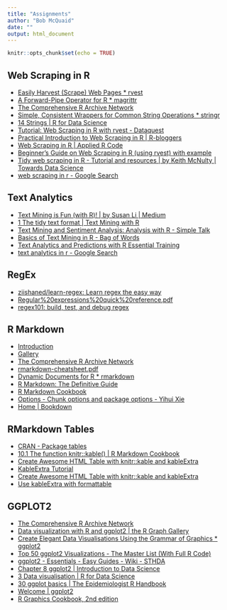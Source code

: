 ```yaml
---
title: "Assignments"
author: "Bob McQuaid"
date: ""
output: html_document
---
```


```r
knitr::opts_chunk$set(echo = TRUE)
```


## Web Scraping in R

* [Easily Harvest (Scrape) Web Pages * rvest](https://rvest.tidyverse.org/)
* [A Forward-Pipe Operator for R * magrittr](https://magrittr.tidyverse.org/)
* [The Comprehensive R Archive Network](https://cran.r-project.org/)
* [Simple, Consistent Wrappers for Common String Operations * stringr](https://stringr.tidyverse.org/)
* [14 Strings | R for Data Science](https://r4ds.had.co.nz/strings.html)
* [Tutorial: Web Scraping in R with rvest - Dataquest](https://www.dataquest.io/blog/web-scraping-in-r-rvest/)
* [Practical Introduction to Web Scraping in R | R-bloggers](https://www.r-bloggers.com/2019/04/practical-introduction-to-web-scraping-in-r/)
* [Web Scraping in R | Applied R Code](http://applied-r.com/web-scrapping/#)
* [Beginner's Guide on Web Scraping in R (using rvest) with example](https://www.analyticsvidhya.com/blog/2017/03/beginners-guide-on-web-scraping-in-r-using-rvest-with-hands-on-knowledge/)
* [Tidy web scraping in R - Tutorial and resources | by Keith McNulty | Towards Data Science](https://towardsdatascience.com/tidy-web-scraping-in-r-tutorial-and-resources-ac9f72b4fe47)
* [web scraping in r - Google Search](https://www.google.com/search?q=web+scraping+in+r&rlz=1C1SQJL_enUS903US903&sxsrf=APq-WBuxfppHjZ44a7Yhi-l1366OB7WaMQ:1649266230544&ei=Ns5NYrO_IMufkPIP58ycqAw&start=10&sa=N&ved=2ahUKEwizsr6--__2AhXLD0QIHWcmB8UQ8NMDegQIARBK&cshid=1649266362792008&biw=1920&bih=1009&dpr=1)


## Text Analytics

* [Text Mining is Fun (with R)! | by Susan Li | Medium](https://actsusanli.medium.com/text-mining-is-fun-with-r-35e537b12002)
* [1 The tidy text format | Text Mining with R](https://www.tidytextmining.com/tidytext.html)
* [Text Mining and Sentiment Analysis: Analysis with R - Simple Talk](https://www.red-gate.com/simple-talk/databases/sql-server/bi-sql-server/text-mining-and-sentiment-analysis-with-r/)
* [Basics of Text Mining in R - Bag of Words](http://rstudio-pubs-static.s3.amazonaws.com/256588_57b585da6c054349825cba46685d8464.html)
* [Text Analytics and Predictions with R Essential Training](https://rstudio-pubs-static.s3.amazonaws.com/588350_44eaace5507a45d2944549944559da1f.html)
* [text analytics in r - Google Search](https://www.google.com/search?q=text+analytics+in+r&rlz=1C1SQJL_enUS903US903&oq=&aqs=chrome.0.35i39i362l8.22668j0j7&sourceid=chrome&ie=UTF-8)


## RegEx

* [ziishaned/learn-regex: Learn regex the easy way](https://github.com/ziishaned/learn-regex)
* [Regular%20expressions%20quick%20reference.pdf](https://download.microsoft.com/download/D/2/4/D240EBF6-A9BA-4E4F-A63F-AEB6DA0B921C/Regular%20expressions%20quick%20reference.pdf)
* [regex101: build, test, and debug regex](https://regex101.com/r/xc9GkU/1)


## R Markdown

* [Introduction](https://rmarkdown.rstudio.com/lesson-1.html)
* [Gallery](https://rmarkdown.rstudio.com/gallery)
* [The Comprehensive R Archive Network](https://cran.r-project.org/)
* [rmarkdown-cheatsheet.pdf](https://www.rstudio.com/wp-content/uploads/2015/02/rmarkdown-cheatsheet.pdf)
* [Dynamic Documents for R * rmarkdown](https://rmarkdown.rstudio.com/docs/)
* [R Markdown: The Definitive Guide](https://bookdown.org/yihui/rmarkdown/)
* [R Markdown Cookbook](https://bookdown.org/yihui/rmarkdown-cookbook/)
* [Options - Chunk options and package options - Yihui Xie](https://yihui.org/knitr/options/)
* [Home | Bookdown](https://bookdown.org/)


## RMarkdown Tables

* [CRAN - Package tables](https://cran.r-project.org/web/packages/tables/index.html)
* [10.1 The function knitr::kable() | R Markdown Cookbook](https://bookdown.org/yihui/rmarkdown-cookbook/kable.html)
* [Create Awesome HTML Table with knitr::kable and kableExtra](https://haozhu233.github.io/kableExtra/awesome_table_in_html.html#grouped_columns__rows)
* [KableExtra Tutorial](https://rstudio-pubs-static.s3.amazonaws.com/444395_76727eaf9c774fa8bf932bed16500a00.html)
* [Create Awesome HTML Table with knitr::kable and kableExtra](https://haozhu233.github.io/kableExtra/awesome_table_in_html.html)
* [Use kableExtra with formattable](http://haozhu233.github.io/kableExtra/use_kableExtra_with_formattable.html)


## GGPLOT2

* [The Comprehensive R Archive Network](https://cran.r-project.org/)
* [Data visualization with R and ggplot2 | the R Graph Gallery](https://r-graph-gallery.com/ggplot2-package.html)
* [Create Elegant Data Visualisations Using the Grammar of Graphics * ggplot2](https://ggplot2.tidyverse.org/)
* [Top 50 ggplot2 Visualizations - The Master List (With Full R Code)](http://r-statistics.co/Top50-Ggplot2-Visualizations-MasterList-R-Code.html)
* [ggplot2 - Essentials - Easy Guides - Wiki - STHDA](http://www.sthda.com/english/wiki/ggplot2-essentials)
* [Chapter 8 ggplot2 | Introduction to Data Science](https://rafalab.github.io/dsbook/ggplot2.html)
* [3 Data visualisation | R for Data Science](https://r4ds.had.co.nz/data-visualisation.html)
* [30 ggplot basics | The Epidemiologist R Handbook](https://epirhandbook.com/en/ggplot-basics.html)
* [Welcome | ggplot2](https://ggplot2-book.org/)
* [R Graphics Cookbook, 2nd edition](https://r-graphics.org/)

